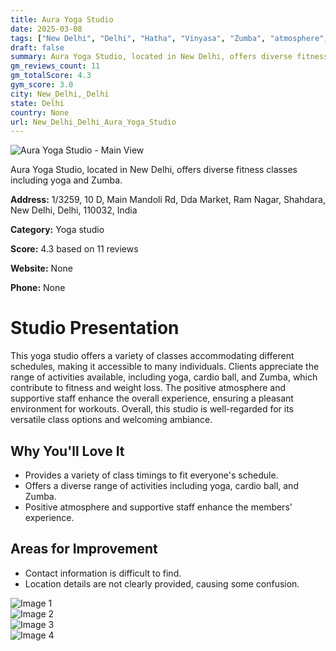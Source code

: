 ```yaml
---
title: Aura Yoga Studio
date: 2025-03-08
tags: ["New Delhi", "Delhi", "Hatha", "Vinyasa", "Zumba", "atmosphere", "flexible scheduling", "New Delhi, Delhi"]  
draft: false
summary: Aura Yoga Studio, located in New Delhi, offers diverse fitness classes including yoga and Zumba.
gm_reviews_count: 11
gm_totalScore: 4.3
gym_score: 3.0
city: New_Delhi,_Delhi
state: Delhi
country: None
url: New_Delhi_Delhi_Aura_Yoga_Studio
---
```


<div className="aspect-[16/9] relative my-8">
  <img 
    src="https://lh5.googleusercontent.com/p/AF1QipOsOUzAomcsaEA6OkzvvKnqikenS-NmSPI8-ovA=w1920-h1080-k-no"
    alt="Aura Yoga Studio - Main View"
    className="object-cover absolute inset-0 w-full h-full rounded-lg"
  />
</div>

Aura Yoga Studio, located in New Delhi, offers diverse fitness classes including yoga and Zumba.

**Address:** 1/3259, 10 D, Main Mandoli Rd, Dda Market, Ram Nagar, Shahdara, New Delhi, Delhi, 110032, India

**Category:** Yoga studio

**Score:** 4.3 based on 11 reviews

**Website:** None

**Phone:** None

# Studio Presentation

This yoga studio offers a variety of classes accommodating different schedules, making it accessible to many individuals.
Clients appreciate the range of activities available, including yoga, cardio ball, and Zumba, which contribute to fitness and weight loss.
The positive atmosphere and supportive staff enhance the overall experience, ensuring a pleasant environment for workouts. 
Overall, this studio is well-regarded for its versatile class options and welcoming ambiance.

## Why You'll Love It

- Provides a variety of class timings to fit everyone's schedule.
- Offers a diverse range of activities including yoga, cardio ball, and Zumba.
- Positive atmosphere and supportive staff enhance the members' experience.

## Areas for Improvement

- Contact information is difficult to find.
- Location details are not clearly provided, causing some confusion.

<div className="grid grid-cols-1 xl:grid-cols-2 gap-4 my-8">
<div className="aspect-[4/3] relative"><img src="https://lh5.googleusercontent.com/p/AF1QipMlM6LJbQ-WxURoySXiPtofdBRCqfLqNhwv6OPe=w1920-h1080-k-no" alt="Image 1" className="object-cover absolute inset-0 w-full h-full rounded-lg" /></div>
<div className="aspect-[4/3] relative"><img src="https://lh5.googleusercontent.com/p/AF1QipNAdHjKJL974mNbT7WP32i_Fh7lbPJBAggiiNE4=w1920-h1080-k-no" alt="Image 2" className="object-cover absolute inset-0 w-full h-full rounded-lg" /></div>
<div className="aspect-[4/3] relative"><img src="https://lh5.googleusercontent.com/p/AF1QipNQw1IyA_V4plZLlPzrFYZnXk-58vkuxdW_exys=w1920-h1080-k-no" alt="Image 3" className="object-cover absolute inset-0 w-full h-full rounded-lg" /></div>
<div className="aspect-[4/3] relative"><img src="https://lh5.googleusercontent.com/p/AF1QipN_XjQo_pabKbB7dyL3tEukScjh94e4OdL6kw9O=w1920-h1080-k-no" alt="Image 4" className="object-cover absolute inset-0 w-full h-full rounded-lg" /></div>
</div>